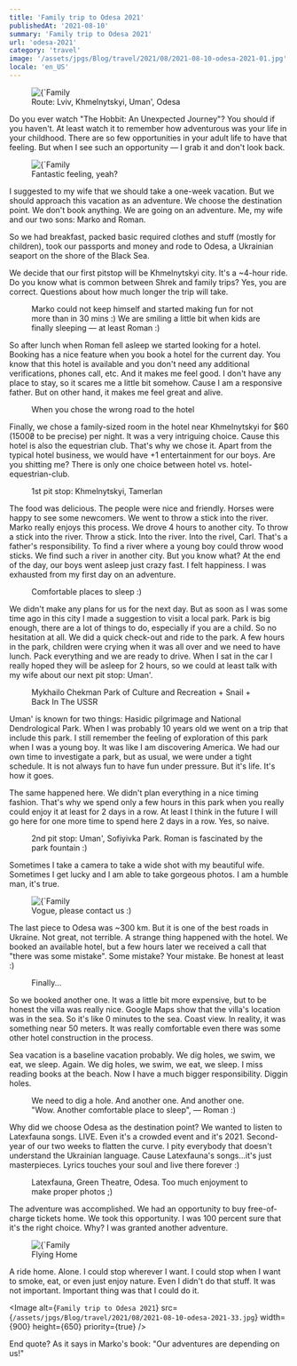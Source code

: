 ```yaml
---
title: 'Family trip to Odesa 2021'
publishedAt: '2021-08-10'
summary: 'Family trip to Odesa 2021'
url: 'odesa-2021'
category: 'travel'
image: '/assets/jpgs/Blog/travel/2021/08/2021-08-10-odesa-2021-01.jpg'
locale: 'en_US'
---
```


<figure>
  <Image
    alt={`Family trip to Odesa 2021`}
    src={`/assets/jpgs/Blog/travel/2021/08/2021-08-10-odesa-2021-01.jpg`}
    width={900}
    height={650}
    priority={true}
  />
  <figcaption>Route: Lviv, Khmelnytskyi, Uman', Odesa</figcaption>
</figure>

Do you ever watch "The Hobbit: An Unexpected Journey"?
You should if you haven't. At least watch it to remember how adventurous was your life in your childhood.
There are so few opportunities in your adult life to have that feeling. But when I see such an opportunity — I grab it and don't look back.

<figure>
  <Image
    alt={`Family trip to Odesa 2021`}
    src={`/assets/jpgs/Blog/travel/2021/08/2021-08-10-odesa-2021-02.jpg`}
    width={900}
    height={650}
    priority={true}
  />
  <figcaption>Fantastic feeling, yeah?</figcaption>
</figure>

I suggested to my wife that we should take a one-week vacation.
But we should approach this vacation as an adventure. We choose the destination point.
We don't book anything. We are going on an adventure. Me, my wife and our two sons: Marko and Roman.

So we had breakfast, packed basic required clothes and stuff (mostly for children), took our passports and money and rode to Odesa, a Ukrainian seaport on the shore of the Black Sea.

We decide that our first pitstop will be Khmelnytskyi city. It's a ~4-hour ride. Do you know what is common between Shrek and family trips?
Yes, you are correct. Questions about how much longer the trip will take.

<figure>
  <ImageGallery
    gallery={[
      {
        ratio: 100,
        images: [
          {
            source: '/assets/jpgs/Blog/travel/2021/08/2021-08-10-odesa-2021-03.jpg',
            ratio: 30,
            alt: 'Family trip to Odesa 2021'
          },
          {
            source: '/assets/jpgs/Blog/travel/2021/08/2021-08-10-odesa-2021-04.jpg',
            ratio: 40,
            alt: 'Family trip to Odesa 2021'
          },
          {
            source: '/assets/jpgs/Blog/travel/2021/08/2021-08-10-odesa-2021-05.jpg',
            ratio: 30,
            alt: 'Family trip to Odesa 2021'
          }
        ]
      }
    ]}
    height={ 10 }
    orientation={ 'h' }
    imageBorderRadius={ 4 }
  />
  <figcaption>Marko could not keep himself and started making fun for not more than in 30 mins :) We are smiling a little bit when kids are finally sleeping — at least Roman :)</figcaption>
</figure>

So after lunch when Roman fell asleep we started looking for a hotel.
Booking has a nice feature when you book a hotel for the current day.
You know that this hotel is available and you don't need any additional verifications, phones call, etc.
And it makes me feel good. I don't have any place to stay, so it scares me a little bit somehow.
Cause I am a responsive father. But on other hand, it makes me feel great and alive.

<figure>
  <ImageGallery
    gallery={[
      {
        ratio: 100,
        images: [
          {
            source: '/assets/jpgs/Blog/travel/2021/08/2021-08-10-odesa-2021-06.jpg',
            ratio: 50,
            alt: 'Family trip to Odesa 2021'
          },
          {
            source: '/assets/jpgs/Blog/travel/2021/08/2021-08-10-odesa-2021-07.jpg',
            ratio: 50,
            alt: 'Family trip to Odesa 2021'
          }
        ]
      }
    ]}
    orientation={ 'h' }
    imageBorderRadius={ 4 }
  />
  <figcaption>When you chose the wrong road to the hotel</figcaption>
</figure>

Finally, we chose a family-sized room in the hotel near Khmelnytskyi for $60 (1500₴ to be precise) per night.
It was a very intriguing choice. Cause this hotel is also the equestrian club.
That's why we chose it. Apart from the typical hotel business, we would have +1 entertainment for our boys. Are you shitting me?
There is only one choice between hotel vs. hotel-equestrian-club.

<figure>
  <ImageGallery
    gallery={[
      {
        ratio: 55,
        images: [
          {
            source: '/assets/jpgs/Blog/travel/2021/08/2021-08-10-odesa-2021-08.jpg',
            ratio: 50,
            alt: 'Family trip to Odesa 2021'
          },
          {
            source: '/assets/jpgs/Blog/travel/2021/08/2021-08-10-odesa-2021-09.jpg',
            ratio: 50,
            alt: 'Family trip to Odesa 2021'
          }
        ]
      },
      {
        ratio: 45,
        images: [
          {
            source: '/assets/jpgs/Blog/travel/2021/08/2021-08-10-odesa-2021-10.jpg',
            ratio: 40,
            alt: 'Family trip to Odesa 2021'
          },
          {
            source: '/assets/jpgs/Blog/travel/2021/08/2021-08-10-odesa-2021-11.jpg',
            ratio: 60,
            alt: 'Family trip to Odesa 2021'
          }
        ]
      }
    ]}
    orientation={ 'h' }
    imageBorderRadius={ 4 }
    height={ 50 }
  />
  <figcaption>1st pit stop: Khmelnytskyi, Tamerlan</figcaption>
</figure>

The food was delicious. The people were nice and friendly. Horses were happy to see some newcomers.
We went to throw a stick into the river. Marko really enjoys this process. We drove 4 hours to another city.
To throw a stick into the river. Throw a stick. Into the river. Into the rivel, Carl. That's a father's responsibility.
To find a river where a young boy could throw wood sticks. We find such a river in another city.
But you know what? At the end of the day, our boys went asleep just crazy fast.
I felt happiness. I was exhausted from my first day on an adventure.

<figure>
  <ImageGallery
    gallery={[
      {
        ratio: 100,
        images: [
          {
            source: '/assets/jpgs/Blog/travel/2021/08/2021-08-10-odesa-2021-12.jpg',
            ratio: 40,
            alt: 'Family trip to Odesa 2021'
          },
          {
            source: '/assets/jpgs/Blog/travel/2021/08/2021-08-10-odesa-2021-13.jpg',
            ratio: 60,
            alt: 'Family trip to Odesa 2021'
          }
        ]
      }
    ]}
    orientation={ 'h' }
    imageBorderRadius={ 4 }
    height={ 20 }
  />
  <figcaption>Comfortable places to sleep :)</figcaption>
</figure>

We didn't make any plans for us for the next day.
But as soon as I was some time ago in this city I made a suggestion to visit a local park.
Park is big enough, there are a lot of things to do, especially if you are a child.
So no hesitation at all. We did a quick check-out and ride to the park.
A few hours in the park, children were crying when it was all over and we need to have lunch.
Pack everything and we are ready to drive.
When I sat in the car I really hoped they will be asleep for 2 hours, so we could at least talk with my wife about our next pit stop: Uman'.

<figure>
  <ImageGallery
    gallery={[
      {
        ratio: 45,
        images: [
          {
            source: '/assets/jpgs/Blog/travel/2021/08/2021-08-10-odesa-2021-14.jpg',
            ratio: 27.5,
            alt: 'Family trip to Odesa 2021'
          },
          {
            source: '/assets/jpgs/Blog/travel/2021/08/2021-08-10-odesa-2021-15.jpg',
            ratio: 27.5,
            alt: 'Family trip to Odesa 2021'
          },
          {
            source: '/assets/jpgs/Blog/travel/2021/08/2021-08-10-odesa-2021-16.jpg',
            ratio: 45,
            alt: 'Family trip to Odesa 2021'
          }
        ]
      },
      {
        ratio: 55,
        images: [
          {
            source: '/assets/jpgs/Blog/travel/2021/08/2021-08-10-odesa-2021-17.jpg',
            ratio: 33.33,
            alt: 'Family trip to Odesa 2021'
          },
          {
            source: '/assets/jpgs/Blog/travel/2021/08/2021-08-10-odesa-2021-18.jpg',
            ratio: 33.34,
            alt: 'Family trip to Odesa 2021'
          },
          {
            source: '/assets/jpgs/Blog/travel/2021/08/2021-08-10-odesa-2021-19.jpg',
            ratio: 33.33,
            alt: 'Family trip to Odesa 2021'
          }
        ]
      }
    ]}
    orientation={ 'h' }
    imageBorderRadius={ 4 }
    height={ 35 }
  />
  <figcaption>Mykhailo Chekman Park of Culture and Recreation + Snail + Back In The USSR</figcaption>
</figure>


Uman' is known for two things: Hasidic pilgrimage and National Dendrological Park.
When I was probably 10 years old we went on a trip that include this park.
I still remember the feeling of exploration of this park when I was a young boy. It was like I am discovering America.
We had our own time to investigate a park, but as usual, we were under a tight schedule. It is not always fun to have fun under pressure.
But it's life. It's how it goes.

The same happened here. We didn't plan everything in a nice timing fashion.
That's why we spend only a few hours in this park when you really could enjoy it at least for 2 days in a row.
At least I think in the future I will go here for one more time to spend here 2 days in a row. Yes, so naive.

<figure>
  <ImageGallery
    gallery={[
      {
        ratio: 100,
        images: [
          {
            source: '/assets/jpgs/Blog/travel/2021/08/2021-08-10-odesa-2021-20.jpg',
            ratio: 33.33,
            alt: 'Family trip to Odesa 2021'
          },
          {
            source: '/assets/jpgs/Blog/travel/2021/08/2021-08-10-odesa-2021-21.jpg',
            ratio: 33.34,
            alt: 'Family trip to Odesa 2021'
          },
          {
            source: '/assets/jpgs/Blog/travel/2021/08/2021-08-10-odesa-2021-22.jpg',
            ratio: 33.33,
            alt: 'Family trip to Odesa 2021'
          }
        ]
      }
    ]}
    orientation={ 'h' }
    imageBorderRadius={ 4 }
    height={ 10 }
  />
  <figcaption>2nd pit stop: Uman', Sofiyivka Park. Roman is fascinated by the park fountain :)</figcaption>
</figure>

Sometimes I take a camera to take a wide shot with my beautiful wife. Sometimes I get lucky and I am able to take gorgeous photos. I am a humble man, it's true.

<figure>
  <Image
    alt={`Family trip to Odesa 2021`}
    src={`/assets/jpgs/Blog/travel/2021/08/2021-08-10-odesa-2021-23.jpg`}
    width={900}
    height={650}
    priority={true}
  />
  <figcaption>Vogue, please contact us :)</figcaption>
</figure>

The last piece to Odesa was ~300 km. But it is one of the best roads in Ukraine.
Not great, not terrible. A strange thing happened with the hotel.
We booked an available hotel, but a few hours later we received a call that "there was some mistake". Some mistake? Your mistake. Be honest at least :)

<figure>
  <ImageGallery
    gallery={[
      {
        ratio: 100,
        images: [
          {
            source: '/assets/jpgs/Blog/travel/2021/08/2021-08-10-odesa-2021-24.jpg',
            ratio: 33.33,
            alt: 'Family trip to Odesa 2021'
          },
          {
            source: '/assets/jpgs/Blog/travel/2021/08/2021-08-10-odesa-2021-25.jpg',
            ratio: 33.34,
            alt: 'Family trip to Odesa 2021'
          },
          {
            source: '/assets/jpgs/Blog/travel/2021/08/2021-08-10-odesa-2021-26.jpg',
            ratio: 33.33,
            alt: 'Family trip to Odesa 2021'
          }
        ]
      }
    ]}
    height={ 20 }
    orientation={ 'h' }
    imageBorderRadius={ 4 }
  />
  <figcaption>Finally...</figcaption>
</figure>

So we booked another one. It was a little bit more expensive, but to be honest the villa was really nice.
Google Maps show that the villa's location was in the sea. So it's like 0 minutes to the sea.
Coast view. In reality, it was something near 50 meters. It was really comfortable even there was some other hotel construction in the process.

Sea vacation is a baseline vacation probably. We dig holes, we swim, we eat, we sleep.
Again. We dig holes, we swim, we eat, we sleep. I miss reading books at the beach.
Now I have a much bigger responsibility. Diggin holes.

<figure>
  <ImageGallery
    gallery={[
      {
        ratio: 100,
        images: [
          {
            source: '/assets/jpgs/Blog/travel/2021/08/2021-08-10-odesa-2021-27.jpg',
            ratio: 37.5,
            alt: 'Family trip to Odesa 2021'
          },
          {
            source: '/assets/jpgs/Blog/travel/2021/08/2021-08-10-odesa-2021-28.jpg',
            ratio: 37.5,
            alt: 'Family trip to Odesa 2021'
          },
          {
            source: '/assets/jpgs/Blog/travel/2021/08/2021-08-10-odesa-2021-29.jpg',
            ratio: 25,
            alt: 'Family trip to Odesa 2021'
          }
        ]
      }
    ]}
    height={ 15 }
    orientation={ 'h' }
    imageBorderRadius={ 4 }
  />
  <figcaption>We need to dig a hole. And another one. And another one. "Wow. Another comfortable place to sleep", — Roman :)</figcaption>
</figure>

Why did we choose Odesa as the destination point? We wanted to listen to Latexfauna songs. LIVE.
Even it's a crowded event and it's 2021. Second-year of our two weeks to flatten the curve.
I pity everybody that doesn't understand the Ukrainian language. Cause Latexfauna's songs...it's just masterpieces.
Lyrics touches your soul and live there forever :)

<figure>
  <ImageGallery
    gallery={[
      {
        ratio: 100,
        images: [
          {
            source: '/assets/jpgs/Blog/travel/2021/08/2021-08-10-odesa-2021-30.jpg',
            ratio: 50,
            alt: 'Family trip to Odesa 2021'
          },
          {
            source: '/assets/jpgs/Blog/travel/2021/08/2021-08-10-odesa-2021-31.jpg',
            ratio: 50,
            alt: 'Family trip to Odesa 2021'
          }
        ]
      }
    ]}
    height={ 20 }
    orientation={ 'h' }
    imageBorderRadius={ 4 }
  />
  <figcaption>Latexfauna, Green Theatre, Odesa. Too much enjoyment to make proper photos ;)</figcaption>
</figure>


The adventure was accomplished. We had an opportunity to buy free-of-charge tickets home. We took this opportunity.
I was 100 percent sure that it's the right choice. Why? I was granted another adventure.

<figure>
  <Image
    alt={`Family trip to Odesa 2021`}
    src={`/assets/jpgs/Blog/travel/2021/08/2021-08-10-odesa-2021-32.jpg`}
    width={900}
    height={650}
    priority={true}
  />
  <figcaption>Flying Home</figcaption>
</figure>

A ride home. Alone. I could stop wherever I want. I could stop when I want to smoke, eat, or even just enjoy nature.
Even I didn't do that stuff. It was not important. Important thing was that I could do it.

<Image
  alt={`Family trip to Odesa 2021`}
  src={`/assets/jpgs/Blog/travel/2021/08/2021-08-10-odesa-2021-33.jpg`}
  width={900}
  height={650}
  priority={true}
/>

End quote? As it says in Marko's book: "Our adventures are depending on us!"
